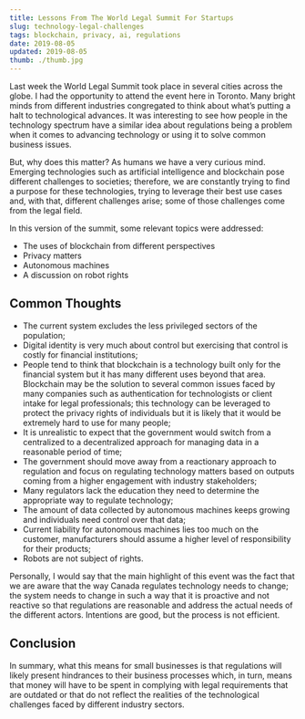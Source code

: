 ```yaml
---
title: Lessons From The World Legal Summit For Startups
slug: technology-legal-challenges
tags: blockchain, privacy, ai, regulations
date: 2019-08-05
updated: 2019-08-05
thumb: ./thumb.jpg
---
```


Last week the World Legal Summit took place in several cities across the globe. I had the opportunity to attend the event here in Toronto. Many bright minds from different industries congregated to think about what’s putting a halt to technological advances. It was interesting to see how people in the technology spectrum have a similar idea about regulations being a problem when it comes to advancing technology or using it to solve common business issues.

But, why does this matter? As humans we have a very curious mind. Emerging technologies such as artificial intelligence and blockchain pose different challenges to societies; therefore, we are constantly trying to find a purpose for these technologies, trying to leverage their best use cases and, with that, different challenges arise; some of those challenges come from the legal field.

In this version of the summit, some relevant topics were addressed:

- The uses of blockchain from different perspectives
- Privacy matters
- Autonomous machines
- A discussion on robot rights

## Common Thoughts

- The current system excludes the less privileged sectors of the population;
- Digital identity is very much about control but exercising that control is costly for financial institutions;
- People tend to think that blockchain is a technology built only for the financial system but it has many different uses beyond that area. Blockchain may be the solution to several common issues faced by many companies such as authentication for technologists or client intake for legal professionals; this technology can be leveraged to protect the privacy rights of individuals but it is likely that it would be extremely hard to use for many people;
- It is unrealistic to expect that the government would switch from a centralized to a decentralized approach for managing data in a reasonable period of time;
- The government should move away from a reactionary approach to regulation and focus on regulating technology matters based on outputs coming from a higher engagement with industry stakeholders;
- Many regulators lack the education they need to determine the appropriate way to regulate technology;
- The amount of data collected by autonomous machines keeps growing and individuals need control over that data;
- Current liability for autonomous machines lies too much on the customer, manufacturers should assume a higher level of responsibility for their products;
- Robots are not subject of rights.

Personally, I would say that the main highlight of this event was the fact that we are aware that the way Canada regulates technology needs to change; the system needs to change in such a way that it is proactive and not reactive so that regulations are reasonable and address the actual needs of the different actors. Intentions are good, but the process is not efficient.

## Conclusion

In summary, what this means for small businesses is that regulations will likely present hindrances to their business processes which, in turn, means that money will have to be spent in complying with legal requirements that are outdated or that do not reflect the realities of the technological challenges faced by different industry sectors.
